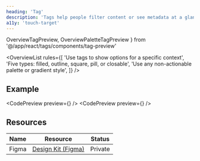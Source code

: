 ```yaml
---
heading: 'Tag'
description: 'Tags help people filter content or see metadata at a glance.'
a11y: 'touch-target'
---
```


  OverviewTagPreview,
  OverviewPaletteTagPreview
} from '@/app/react/tags/components/tag-preview'

<OverviewList rules={[
  'Use tags to show options for a specific context',
  'Five types: filled, outline, square, pill, or closable',
  'Use any non-actionable palette or gradient style',
]} />

## Example

<CodePreview preview={<OverviewTagPreview />} />
<CodePreview preview={<OverviewPaletteTagPreview />} />

## Resources

| Name     | Resource | Status                                               |
| -------- | -------- | ---------------------------------------------------- |
| Figma    | [Design Kit (Figma)](https://www.figma.com/design/ducwqOCxoxcWc3ReV3FYd8/Digital-University-Component-Library?m=auto&node-id=0-1)      |                         Private                      |